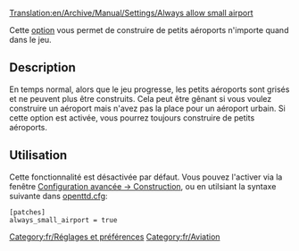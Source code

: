 [[Translation:en/Archive/Manual/Settings/Always allow small airport]]


[[Category:fr/Réglages et préférences]]
[[Category:fr/Aviation]]

Cette [[fr/Archive/Manual/Settings/Options avancées|option]] vous permet de construire de petits aéroports n'importe quand dans le jeu.

== Description ==
En temps normal, alors que le jeu progresse, les petits aéroports sont grisés et ne peuvent plus être construits. Cela peut être gênant si vous voulez construire un aéroport mais n'avez pas la place pour un aéroport urbain. Si cette option est activée, vous pourrez toujours construire de petits aéroports.

== Utilisation ==
Cette fonctionnalité est désactivée par défaut. Vous pouvez l'activer via la fenêtre [[fr/Archive/Manual/Settings/Options avancées/Construction#Toujours autoriser les petits aéroports|Configuration avancée -> Construction]], ou en utilsiant la syntaxe suivante dans [[fr/Archive/Manual/Settings/Openttd.cfg|openttd.cfg]]:

<pre>
[patches]
always_small_airport = true
</pre>